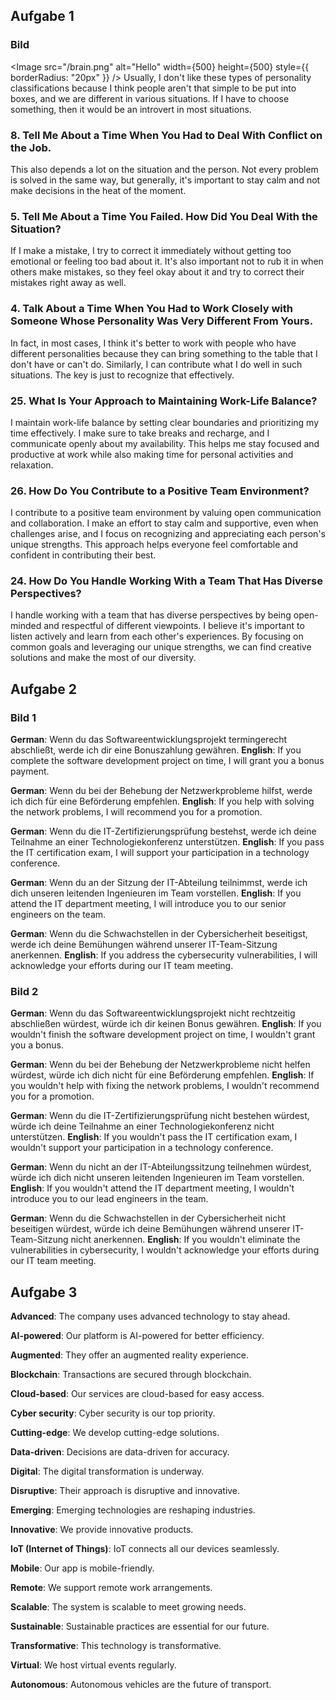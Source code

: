
## Aufgabe 1

### Bild

<Image
  src="/brain.png"
  alt="Hello"
  width={500}
  height={500}
  style={{ borderRadius: "20px" }}
/>
Usually, I don't like these types of personality classifications because I think
people aren't that simple to be put into boxes, and we are different in various situations.
If I have to choose something, then it would be an introvert in most situations.

### 8. Tell Me About a Time When You Had to Deal With Conflict on the Job.

This also depends a lot on the situation and the person. Not every problem is solved in the same way, but generally, it's important to stay calm and not make decisions in the heat of the moment.

### 5. Tell Me About a Time You Failed. How Did You Deal With the Situation?

If I make a mistake, I try to correct it immediately without getting too emotional or feeling too bad about it. It's also important not to rub it in when others make mistakes, so they feel okay about it and try to correct their mistakes right away as well.

### 4. Talk About a Time When You Had to Work Closely with Someone Whose Personality Was Very Different From Yours.

In fact, in most cases, I think it's better to work with people who have different personalities because they can bring something to the table that I don't have or can't do. Similarly, I can contribute what I do well in such situations. The key is just to recognize that effectively.

### 25. What Is Your Approach to Maintaining Work-Life Balance?

I maintain work-life balance by setting clear boundaries and prioritizing my time effectively. I make sure to take breaks and recharge, and I communicate openly about my availability. This helps me stay focused and productive at work while also making time for personal activities and relaxation.

### 26. How Do You Contribute to a Positive Team Environment?

I contribute to a positive team environment by valuing open communication and collaboration. I make an effort to stay calm and supportive, even when challenges arise, and I focus on recognizing and appreciating each person's unique strengths. This approach helps everyone feel comfortable and confident in contributing their best.

### 24. How Do You Handle Working With a Team That Has Diverse Perspectives?

I handle working with a team that has diverse perspectives by being open-minded and respectful of different viewpoints. I believe it's important to listen actively and learn from each other's experiences. By focusing on common goals and leveraging our unique strengths, we can find creative solutions and make the most of our diversity.

## Aufgabe 2

### Bild 1

**German**: Wenn du das Softwareentwicklungsprojekt termingerecht abschließt, werde ich dir eine Bonuszahlung gewähren.
**English**: If you complete the software development project on time, I will grant you a bonus payment.

**German**: Wenn du bei der Behebung der Netzwerkprobleme hilfst, werde ich dich für eine Beförderung empfehlen.
**English**: If you help with solving the network problems, I will recommend you for a promotion.

**German**: Wenn du die IT-Zertifizierungsprüfung bestehst, werde ich deine Teilnahme an einer Technologiekonferenz unterstützen.
**English**: If you pass the IT certification exam, I will support your participation in a technology conference.

**German**: Wenn du an der Sitzung der IT-Abteilung teilnimmst, werde ich dich unseren leitenden Ingenieuren im Team vorstellen.
**English**: If you attend the IT department meeting, I will introduce you to our senior engineers on the team.

**German**: Wenn du die Schwachstellen in der Cybersicherheit beseitigst, werde ich deine Bemühungen während unserer IT-Team-Sitzung anerkennen.
**English**: If you address the cybersecurity vulnerabilities, I will acknowledge your efforts during our IT team meeting.

### Bild 2

**German**: Wenn du das Softwareentwicklungsprojekt nicht rechtzeitig abschließen würdest, würde ich dir keinen Bonus gewähren.
**English**: If you wouldn't finish the software development project on time, I wouldn't grant you a bonus.

**German**: Wenn du bei der Behebung der Netzwerkprobleme nicht helfen würdest, würde ich dich nicht für eine Beförderung empfehlen.
**English**: If you wouldn't help with fixing the network problems, I wouldn't recommend you for a promotion.

**German**: Wenn du die IT-Zertifizierungsprüfung nicht bestehen würdest, würde ich deine Teilnahme an einer Technologiekonferenz nicht unterstützen.
**English**: If you wouldn't pass the IT certification exam, I wouldn't support your participation in a technology conference.

**German**: Wenn du nicht an der IT-Abteilungssitzung teilnehmen würdest, würde ich dich nicht unseren leitenden Ingenieuren im Team vorstellen.
**English**: If you wouldn't attend the IT department meeting, I wouldn't introduce you to our lead engineers in the team.

**German**: Wenn du die Schwachstellen in der Cybersicherheit nicht beseitigen würdest, würde ich deine Bemühungen während unserer IT-Team-Sitzung nicht anerkennen.
**English**: If you wouldn't eliminate the vulnerabilities in cybersecurity, I wouldn't acknowledge your efforts during our IT team meeting.

## Aufgabe 3

**Advanced**: The company uses advanced technology to stay ahead.

**AI-powered**: Our platform is AI-powered for better efficiency.

**Augmented**: They offer an augmented reality experience.

**Blockchain**: Transactions are secured through blockchain.

**Cloud-based**: Our services are cloud-based for easy access.

**Cyber security**: Cyber security is our top priority.

**Cutting-edge**: We develop cutting-edge solutions.

**Data-driven**: Decisions are data-driven for accuracy.

**Digital**: The digital transformation is underway.

**Disruptive**: Their approach is disruptive and innovative.

**Emerging**: Emerging technologies are reshaping industries.

**Innovative**: We provide innovative products.

**IoT (Internet of Things)**: IoT connects all our devices seamlessly.

**Mobile**: Our app is mobile-friendly.

**Remote**: We support remote work arrangements.

**Scalable**: The system is scalable to meet growing needs.

**Sustainable**: Sustainable practices are essential for our future.

**Transformative**: This technology is transformative.

**Virtual**: We host virtual events regularly.

**Autonomous**: Autonomous vehicles are the future of transport.
